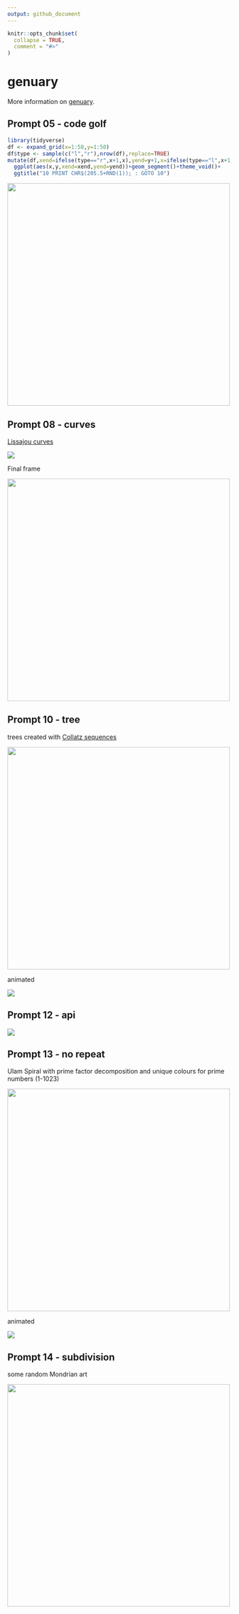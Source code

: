 ```yaml
---
output: github_document
---
```


<!-- README.md is generated from README.Rmd. Please edit that file -->

```r
knitr::opts_chunk$set(
  collapse = TRUE,
  comment = "#>"
)
```

# genuary

More information on [genuary](https://genuary2021.github.io/).

## Prompt 05 - code golf

```r
library(tidyverse)
df <- expand_grid(x=1:50,y=1:50)
df$type <- sample(c("l","r"),nrow(df),replace=TRUE)
mutate(df,xend=ifelse(type=="r",x+1,x),yend=y+1,x=ifelse(type=="l",x+1,x)) %>% 
  ggplot(aes(x,y,xend=xend,yend=yend))+geom_segment()+theme_void()+
  ggtitle("10 PRINT CHR$(205.5+RND(1)); : GOTO 10")
```

<img src="img/05_golf.png" width="500px">

## Prompt 08 - curves

[Lissajou curves](https://en.wikipedia.org/wiki/Lissajous_curve)

<img src="img/08_curves.gif">

Final frame  

<img src="img/08_curves.png" width="500px">


## Prompt 10 - tree

trees created with [Collatz sequences](https://en.wikipedia.org/wiki/Collatz_conjecture)

<img src="img/10_trees.png" width="500px">

animated

<img src="img/10_tree.gif">

## Prompt 12 - api

<img src="img/12_api.gif">

## Prompt 13 - no repeat

Ulam Spiral with prime factor decomposition and unique colours for prime numbers (1-1023)

<img src="img/13_no-repeat.png" width="500px">

animated 

<img src="img/13_no-repeat.gif">

## Prompt 14 - subdivision

some random Mondrian art

<img src="img/14_subdivision.png" width="500px">